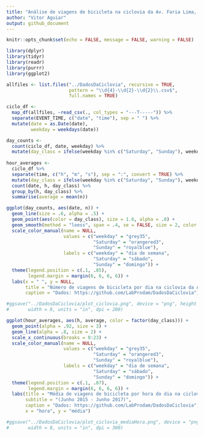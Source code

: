 ```yaml
---
title: "Análise de viagens de bicicleta na ciclovia da Av. Faria Lima, São Paulo"
author: "Vitor Aguiar"
output: github_document
---
```


```r
knitr::opts_chunk$set(echo = FALSE, message = FALSE, warning = FALSE)
```

```r
library(dplyr)
library(tidyr)
library(readr)
library(purrr)
library(ggplot2)
```

```r
allfiles <- list.files("../DadosDaCiclovia", recursive = TRUE, 
                       pattern = "\\d{4}-\\d{2}-\\d{2}\\.csv$", 
                       full.names = TRUE)

ciclo_df <- 
  map_df(allfiles, ~read_csv(., col_types = "---T-----")) %>%
  separate(EVENT_TIME, c("date", "time"), sep = " ") %>%
  mutate(date = as.Date(date),
         weekday = weekdays(date))

day_counts <- 
  count(ciclo_df, date, weekday) %>%
  mutate(day_class = ifelse(weekday %in% c("Saturday", "Sunday"), weekday, "weekday"))
  
hour_averages <-
  ciclo_df %>%
  separate(time, c("h", "m", "s"), sep = ":", convert = TRUE) %>%
  mutate(day_class = ifelse(weekday %in% c("Saturday", "Sunday"), weekday, "weekday")) %>%
  count(date, h, day_class) %>%
  group_by(h, day_class) %>%
  summarise(average = mean(n))
```

```r
ggplot(day_counts, aes(date, n)) +
  geom_line(size = .6, alpha = .5) +
  geom_point(aes(color = day_class), size = 1.6, alpha = .8) +
  geom_smooth(method = "loess", span = .4, se = FALSE, size = 2, color = "grey20") +
  scale_color_manual(name = NULL,
                     values = c("weekday" = "grey35",
                                "Saturday" = "orangered3",
                                "Sunday" = "royalblue"),
                     labels = c("weekday" = "dia de semana", 
                                "Saturday" = "sábado",
                                "Sunday" = "domingo")) +
  theme(legend.position = c(.1, .85),
        legend.margin = margin(6, 6, 6, 6)) +
  labs(x = " ", y = NULL,
       title = "Número de viagens de bicicleta por dia na ciclovia da Av. Faria Lima",
       caption = "Dados: https://github.com/LabProdam/DadosDaCiclovia")

#ggsave("../DadosDaCiclovia/plot_ciclovia.png", device = "png", height = 5, 
#       width = 8, units = "in", dpi = 200)
```

```r
ggplot(hour_averages, aes(h, average, color = factor(day_class))) +
  geom_point(alpha = .92, size = 3) +
  geom_line(alpha = .8, size = 2) +
  scale_x_continuous(breaks = 0:23) +
  scale_color_manual(name = NULL,
                     values = c("weekday" = "grey35",
                                "Saturday" = "orangered3",
                                "Sunday" = "royalblue"),
                     labels = c("weekday" = "dia de semana", 
                                "Saturday" = "sábado",
                                "Sunday" = "domingo")) +
  theme(legend.position = c(.1, .87),
        legend.margin = margin(6, 6, 6, 6)) +
  labs(title = "Média de viagens de bicicleta por hora do dia na ciclovia da Av. Faria Lima",
       subtitle = "(Junho 2015 - Junho 2017)",
       caption = "Dados: https://github.com/LabProdam/DadosDaCiclovia",
       x = "hora", y = "média")

#ggsave("../DadosDaCiclovia/plot_ciclovia_mediaHora.png", device = "png", height = 5, 
#       width = 8, units = "in", dpi = 300)
```
